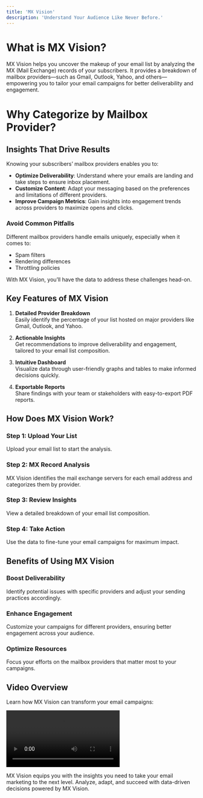 ```yaml
---
title: 'MX Vision'
description: 'Understand Your Audience Like Never Before.'
---
```


# What is MX Vision?
MX Vision helps you uncover the makeup of your email list by analyzing the MX (Mail Exchange) records of your subscribers. It provides a breakdown of mailbox providers—such as Gmail, Outlook, Yahoo, and others—empowering you to tailor your email campaigns for better deliverability and engagement.

# Why Categorize by Mailbox Provider?
## Insights That Drive Results
Knowing your subscribers’ mailbox providers enables you to:

- **Optimize Deliverability**: Understand where your emails are landing and take steps to ensure inbox placement.
- **Customize Content**: Adapt your messaging based on the preferences and limitations of different providers.
- **Improve Campaign Metrics**: Gain insights into engagement trends across providers to maximize opens and clicks.

### Avoid Common Pitfalls

Different mailbox providers handle emails uniquely, especially when it comes to:

- Spam filters
- Rendering differences
- Throttling policies

With MX Vision, you’ll have the data to address these challenges head-on.

## Key Features of MX Vision

1. **Detailed Provider Breakdown**  
   Easily identify the percentage of your list hosted on major providers like Gmail, Outlook, and Yahoo.

2. **Actionable Insights**  
   Get recommendations to improve deliverability and engagement, tailored to your email list composition.

3. **Intuitive Dashboard**  
   Visualize data through user-friendly graphs and tables to make informed decisions quickly.

4. **Exportable Reports**  
   Share findings with your team or stakeholders with easy-to-export PDF reports.

## How Does MX Vision Work?

### Step 1: Upload Your List  
Upload your email list to start the analysis.

### Step 2: MX Record Analysis  
MX Vision identifies the mail exchange servers for each email address and categorizes them by provider.

### Step 3: Review Insights  
View a detailed breakdown of your email list composition.

### Step 4: Take Action  
Use the data to fine-tune your email campaigns for maximum impact.

## Benefits of Using MX Vision

### Boost Deliverability  
Identify potential issues with specific providers and adjust your sending practices accordingly.

### Enhance Engagement  
Customize your campaigns for different providers, ensuring better engagement across your audience.

### Optimize Resources  
Focus your efforts on the mailbox providers that matter most to your campaigns.

## Video Overview

Learn how MX Vision can transform your email campaigns:

<video controls class="w-full aspect-video" src="https://campaigncleaner.com/assets/videos/mx-vision.mp4"></video>

MX Vision equips you with the insights you need to take your email marketing to the next level. Analyze, adapt, and succeed with data-driven decisions powered by MX Vision.
